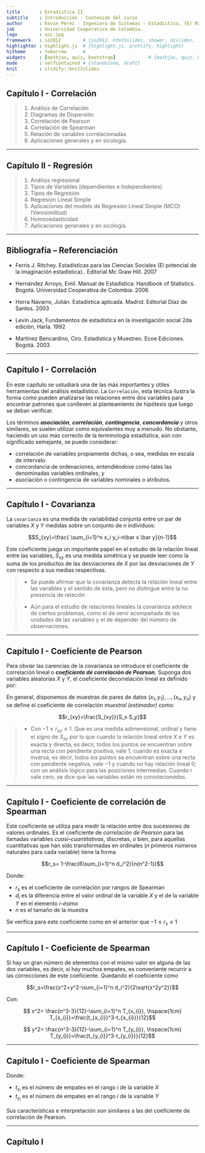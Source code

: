 ```yaml
---
title       : Estadística II
subtitle    : Introducción - Contenido del curso  
author      : Kevin Pérez - Ingeniero de Sistemas - Estadístico, (E) Maestria en Ciencia de Datos.
job         : Universidad Cooperativa de Colombia. 
logo        : ucc.jpg
framework   : io2012        # {io2012, html5slides, shower, dzslides, ...}
highlighter : highlight.js  # {highlight.js, prettify, highlight}
hitheme     : tomorrow      # 
widgets     : [mathjax, quiz, bootstrap]            # {mathjax, quiz, bootstrap}
mode        : selfcontained # {standalone, draft}
knit        : slidify::knit2slides
---
```


## Capítulo I - Correlación   

> 1. Análisis de Correlación
> 2. Diagramas de Dispersión
> 3. Correlación de Pearson 
> 4. Correlación de Spearman
> 5. Relación de variables correlacionadas
> 6. Aplicaciones generales y en sicología.


---



## Capítulo II - Regresión 

> 1. Análisis regresional
> 2. Tipos de Variables (dependientes e Independientes)
> 3. Tipos de Regresión
> 4. Regresión Lineal Simple
> 5. Aplicaciones del modelo de Regresión Lineal Simple (MCO) (Verosimilitud)
> 6. Homocedasticidad
> 7. Aplicaciones generales y en sicología.

---

## Bibliografía – Referenciación

- Ferris J. Ritchey. Estadísticas para las Ciencias Sociales (El potencial de la imaginación estadística).. Editorial Mc Graw Hill. 2007

- Hernández Arroyo, Emil. Manual de Estadística: Handbook of Statistics. Bogotá. Universidad Cooperativa de Colombia. 2006

- Horra Navarro, Julián. Estadística aplicada. Madrid. Editorial Diaz de Santos. 2003

- Levin Jack, Fundamentos de estadística  en la investigación  social  2da edición,  Harla. 1992

- Martínez Bencardino, Ciro. Estadística y Muestreo. Ecoe Ediciones. Bogotá. 2003

---

## Capítulo I - Correlación   

En este capítulo se ustudiará una de las más importantes y útiles herramientas del análisis estadístico: La `Correlación`, esta técnica ilustra la forma como pueden analizarse las relaciones entre dos variables para encontrar patrones que conlleven al planteamiento de hipótesis que luego se deban verificar.

Los términos _**asociación**_, _**correlación**_, _**contingencia**_, _**concordancia**_ y otros similares, se suelen utilizar como equivalentes muy a menudo. No obstante, haciendo un uso más correcto de la terminología estadística, aún con significado semejante, se puede considerar:

- correlación de variables propiamente dichas, o sea, medidas en escala
de intervalo.
- concordancia de ordenaciones, entendiéndose como tales las denominadas
variables ordinales, y
- asociación o contingencia de variables nominales o atributos.

---

## Capítulo I - Covarianza 

La `covarianza` es una medida de variabilidad conjunta entre un par de variables $X$ y $Y$ medidas sobre un conjunto de $n$ individuos:

$$S_{xy}=\frac{ \sum_{i=1}^n x_i y_i-n\bar x \bar y}{n-1}$$

Este coeficiente juega un importante papel en el estudio de la relación lineal entre las variables, $S_{xy}$ es una medida simétrica y se puede leer como la suma de los productos de las desviaciones de $X$ por las desviaciones de $Y$ con respecto a sus medias respectivas.

> - Se puede afirmar que la covarianza detecta la relación lineal entre las variables y el sentido de ésta, pero no distingue entre la no presencia de relación

> - Aún para el estudio de relaciones lineales la covarianza adolece de ciertos problemas, como el de venir acompañada de las unidades de las variables y el de depender del número de observaciones.

---

## Capítulo I - Coeficiente de Pearson  

Para obviar las carencias de la covarianza se introduce el coeficiente
de correlación lineal o _**coeficiente de correlación de Pearson.**_ Suponga dos variables aleatorias $X$ y $Y$, el coeficiente decorrelación lineal es definido por: 

En general, disponemos de muestras de pares de datos $(x_1, y_1), ...,(x_n, y_n)$ y se define el coeficiente de correlación _muestral (estimador)_ como:

$$r_{xy}=\frac{S_{xy}}{S_x S_y}$$

> - Con $-1\leq r_{xy}\leq 1$. Que es una medida adimensional, ordinal y tiene el signo de $S_{xy}$ por lo que cuando la relación lineal entre $X$ e $Y$ es exacta y directa, es decir, todos los puntos se encuentran sobre una recta con pendiente positiva, vale 1, cuando es exacta e inversa, es decir, todos los puntos se encuentran sobre una recta con pendiente negativa, vale −1 y cuando no hay relación lineal 0; con un análisis lógico para las posiciones intermedias. Cuando $r$ vale cero, se dice que las variables están _no correlacionadas._

---

## Capítulo I - Coeficiente de correlación de Spearman

Este coeficiente se utiliza para medir la relación entre dos sucesiones de valores ordinales. Es el coeficiente de _correlación de Pearson_ para las llamadas variables _cuasi–cuantitativas_, discretas, o bien, para aquellas
cuantitativas que han sido transformadas en ordinales ($n$ primeros números naturales para cada variable) tiene la forma

$$r_s= 1-\frac{6\sum_{i=1}^n d_i^2}{n(n^2-1)}$$

Donde:

- $r_s$ es el coeficiente de correlación por rangos de Spearman
- $d_i$ es la diferencia entre el valor ordinal de la variable $X$ y el de la
variable $Y$ en el elemento $i$-$ésimo$
- $n$ es el tamaño de la muestra

Se verifica para este coeficiente como en el anterior que $-1\leq r_{s}\leq 1$

---

## Capítulo I - Coeficiente de Spearman 

Si hay un gran número de elementos con el mismo valor en alguna de las dos variables, es decir, si hay muchos empates, es conveniente recurrir a las correcciones de este coeficiente. Quedando el coeficiente como

$$r_s=\frac{x^2+y^2-\sum_{i=1}^n d_i^2}{2\sqrt{x^2y^2}}$$

Con: 

$$ x^2= \frac{n^3-3}{12}-\sum_{i=1}^n T_{x_{i}}, \hspace{1cm} T_{x_{i}}=\frac{t_{x_{i}}^3-t_{x_{i}}}{12}$$   

$$ y^2= \frac{n^3-3}{12}-\sum_{i=1}^n T_{y_{i}}, \hspace{1cm} T_{y_{i}}=\frac{t_{y_{i}}^3-t_{y_{i}}}{12}$$   

---

## Capítulo I - Coeficiente de Spearman 

Donde: 

- $t_{x_{i}}$ es el número de empates en el rango $i$ de la variable $X$
- $t_{y_{i}}$ es el número de empates en el rango $i$ de la variable $Y$

Sus características e interpretación son similares a las del coeficiente
de correlación de Pearson.

---

## Capítulo I  
